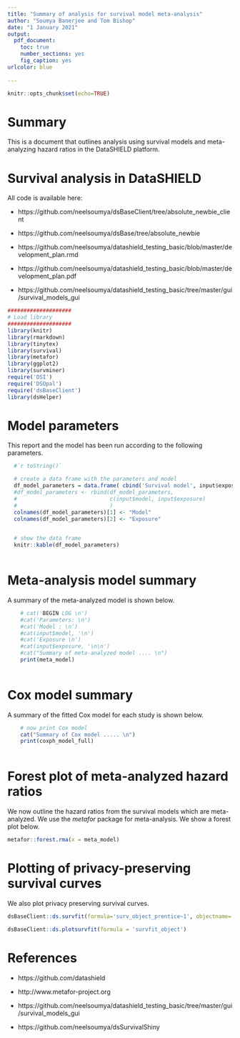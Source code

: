 ```yaml
---
title: "Summary of analysis for survival model meta-analysis"
author: "Soumya Banerjee and Tom Bishop"
date: "1 January 2021"
output: 
  pdf_document:
    toc: true
    number_sections: yes
    fig_caption: yes
urlcolor: blue
  
---
```


```r
knitr::opts_chunk$set(echo=TRUE)
```

# Summary

This is a document that outlines analysis using survival models
and meta-analyzing hazard ratios in the DataSHIELD platform.

# Survival analysis in DataSHIELD


All code is available here:

   * https://github.com/neelsoumya/dsBaseClient/tree/absolute_newbie_client
   
   * https://github.com/neelsoumya/dsBase/tree/absolute_newbie
   
   * https://github.com/neelsoumya/datashield_testing_basic/blob/master/development_plan.rmd
   
   * https://github.com/neelsoumya/datashield_testing_basic/blob/master/development_plan.pdf
   
   * https://github.com/neelsoumya/datashield_testing_basic/tree/master/gui/survival_models_gui
   



```r

####################
# Load library
####################
library(knitr)
library(rmarkdown)
library(tinytex)
library(survival)
library(metafor)
library(ggplot2)
library(survminer)
require('DSI')
require('DSOpal')
require('dsBaseClient')
library(dsHelper)

```

# Model parameters

This report and the model has been run according to the following parameters.

```r

  #`r toString()`

  # create a data frame with the parameters and model
  df_model_parameters = data.frame( cbind('Survival model', input$exposure), stringsAsFactors = FALSE )
  #df_model_parameters <- rbind(df_model_parameters, 
  #                             c(input$model, input$exposure)
  #                             )
  colnames(df_model_parameters)[1] <- "Model"
  colnames(df_model_parameters)[2] <- "Exposure"
  
```

```r
  
  # show the data frame
  knitr::kable(df_model_parameters)
  
```




# Meta-analysis model summary



A summary of the meta-analyzed model is shown below.


```r

    # cat('BEGIN LOG \n')
    #cat('Parameters: \n')
    #cat('Model : \n') 
    #cat(input$model, '\n') 
    #cat('Exposure \n')
    #cat(input$exposure, '\n\n') 
    #cat("Summary of meta-analyzed model .... \n") 
    print(meta_model)
   
```   
   
# Cox model summary

A summary of the fitted Cox model for each study is shown below.

```r
    
    # now print Cox model
    cat("Summary of Cox model ..... \n") 
    print(coxph_model_full) 
    
```

# Forest plot of meta-analyzed hazard ratios

We now outline the hazard ratios from the survival models which are meta-analyzed. 
We use the *metafor* package for meta-analysis. We show a forest plot below. 

```r

metafor::forest.rma(x = meta_model)

```    


# Plotting of privacy-preserving survival curves

We also plot privacy preserving survival curves.

```r
dsBaseClient::ds.survfit(formula='surv_object_prentice~1', objectname='survfit_object')
```

```r
dsBaseClient::ds.plotsurvfit(formula = 'survfit_object')
```


# References

  * https://github.com/datashield
  
  * http://www.metafor-project.org
  
  * https://github.com/neelsoumya/datashield_testing_basic/tree/master/gui/survival_models_gui
  
  * https://github.com/neelsoumya/dsSurvivalShiny
  
  
  
  
  
